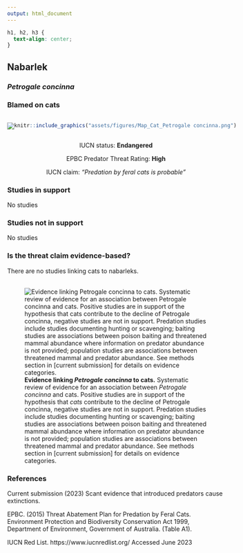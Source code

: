 ```yaml
---
output: html_document
---
```

```css
h1, h2, h3 {
  text-align: center;
}
```

## **Nabarlek**
### *Petrogale concinna*
### Blamed on cats

:::: {style="display: flex;"}

[![](assets/photos/Petrogale concinna.png)](https://www.inaturalist.org/photos/114216997?size=original)

::: {}

:::

::: {}
  ```r
  knitr::include_graphics("assets/figures/Map_Cat_Petrogale concinna.png")
  ```
:::

::::
<center>
IUCN status: **Endangered**

EPBC Predator Threat Rating: **High**

IUCN claim: *"Predation by feral cats is probable"*

</center>

### Studies in support

No studies

### Studies not in support

No studies

### Is the threat claim evidence-based?

There are no studies linking cats to nabarleks.
<br>
<br>

![**Evidence linking *Petrogale concinna* to cats.** Systematic review of evidence for an association between *Petrogale concinna* and cats. Positive studies are in support of the hypothesis that *cats* contribute to the decline of Petrogale concinna, negative studies are not in support. Predation studies include studies documenting hunting or scavenging; baiting studies are associations between poison baiting and threatened mammal abundance where information on predator abundance is not provided; population studies are associations between threatened mammal and predator abundance. See methods section in [current submission] for details on evidence categories.](assets/figures/Main_Evidence_Cat_Petrogale concinna.png)

### References



Current submission (2023) Scant evidence that introduced predators cause extinctions.

EPBC. (2015) Threat Abatement Plan for Predation by Feral Cats. Environment Protection and Biodiversity Conservation Act 1999, Department of Environment, Government of Australia. (Table A1).

IUCN Red List. https://www.iucnredlist.org/ Accessed June 2023

